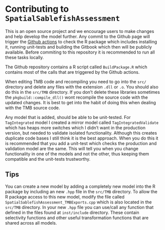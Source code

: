 # Contributing to `SpatialSablefishAssessment` {-}

This is an open source project and we encourage users to make changes and help develop the model further. Any commit to the Github page will trigger the [Github actions](https://github.com/Craig44/SpatialSablefishAssessment/actions) to check the R package which includes installing it, running unit-tests and building the Gitbook which then will be publicly available. Before commiting to this repository it is recommended to run all these tasks locally.


The Github repository contains a R script called `BuildPackage.R` which contains most of the calls that are triggered by the Github actions.

When editing TMB code and recompiling you need to go into the `src/` directory and delete any files with the extension `.dll` or `.o`. You should also do this in the `src/TMB` directory. If you don't delete these libraries sometimes the `pkgbuild::compile_dll()` wont recompile the source code with the updated changes. It is best to get into the habit of doing this when dealing with the TMB source code.

Any model that is added, should be able to be unit-tested. For `TagIntegrated` model I created a mirror model called `TagIntegratedValidate` which has heaps more switches which I didn't want in the production version, but needed to validate isolated functionality. Although this creates duplicate code bases I still think it is the best approach. When you do this it is recommended that you add a unit-test which checks the production and validation model are the same. This will tell you when you change functionality in one of the models and not the other, thus keeping them compatible and the unit-tests trustworthy.


## Tips {-}

You can create a new model by adding a completely new model into the R package by including an new `.hpp` file in the `src/TMB` directory. To allow the R package access to this new model, modify the file called `SpatialSablefishAssessment_TMBExports.cpp` which is also located in the `src/TMB` directory. In your new `.hpp` file you can use/call any function that defined in the files found at `inst/include` directory. These contain selectivity functions and other useful transformation functions that are shared across all models.




